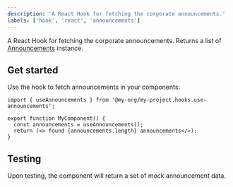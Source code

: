 ```yaml
---
description: 'A React Hook for fetching the corporate announcements.'
labels: ['hook', 'react', 'announcements']
---
```


A React Hook for fetching the corporate announcements. Returns a list of [Announcements](/) instance.

## Get started

Use the hook to fetch announcements in your components:

```tsx
import { useAnnouncements } from '@my-org/my-project.hooks.use-announcements';

export function MyComponent() {
  const announcements = useAnnouncements();
  return (<> found {announcements.length} announcements</>);
}
```

## Testing

Upon testing, the component will return a set of mock announcement data. 

